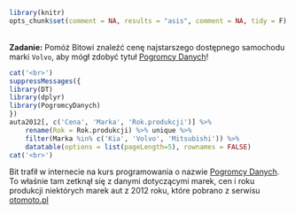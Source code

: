```r
library(knitr)
opts_chunk$set(comment = NA, results = "asis", comment = NA, tidy = F)
```

<br>
**Zadanie:** Pomóż Bitowi znaleźć cenę najstarszego dostępnego samochodu marki `Volvo`, aby mógł zdobyć tytuł [Pogromcy Danych](http://pogromcydanych.icm.edu.pl/)!

```r
cat('<br>')	
suppressMessages({
library(DT)
library(dplyr)
library(PogromcyDanych)
})
auta2012[, c('Cena', 'Marka', 'Rok.produkcji')] %>%
	rename(Rok = Rok.produkcji) %>% unique %>% 
	filter(Marka %in% c('Kia', 'Volvo', 'Mitsubishi')) %>%
	datatable(options = list(pageLength=5), rownames = FALSE)
cat('<br>')	
```

Bit trafił w internecie na kurs programowania o nazwie [Pogromcy Danych](http://pogromcydanych.icm.edu.pl/). To właśnie tam zetknął się z danymi dotyczącymi marek, cen i roku produkcji niektórych marek aut z 2012 roku, które pobrano z serwisu [otomoto.pl](otomoto.pl)



